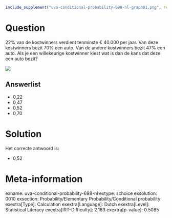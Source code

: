 ```r
include_supplement("uva-conditional-probability-698-nl-graph01.png", recursive = TRUE)
```

Question
========

22% van de kostwinners verdient tenminste € 40.000 per jaar. Van deze
kostwinners bezit 70% een auto. Van de andere kostwinners bezit 47% een
auto. Als je een willekeurige kostwinner kiest wat is dan de kans dat
deze een auto bezit?


![](uva-conditional-probability-698-nl-graph01.png)

Answerlist
----------

* 0,22
* 0,47
* 0,52
* 0,70

Solution
========

Het correcte antwoord is: 

* 0,52

Meta-information
================
exname: uva-conditional-probability-698-nl
extype: schoice
exsolution: 0010
exsection: Probability/Elementary Probability/Conditional probability
exextra[Type]: Calculation
exextra[Language]: Dutch
exextra[Level]: Statistical Literacy
exextra[IRT-Difficulty]: 2.163
exextra[p-value]: 0.5085
